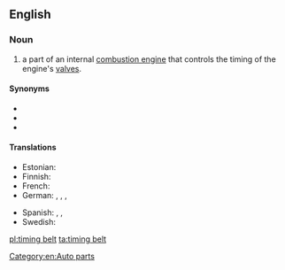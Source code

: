 ==English==
{{wikipedia}}

===Noun===
{{en-noun}}

# a part of an internal [[combustion engine]] that controls the timing of the engine's [[valve]]s.

====Synonyms====
* {{l|en|cam belt}}
* {{l|en|cambelt}}
* {{l|en|timing chain}}

====Translations====
{{trans-top|a part of an internal combustion engine}}
* Estonian: {{t|et|hammasrihm}}
* Finnish: {{t|fi|jakohihna}}
* French: {{t|fr|courroie de distribution|f}}
* German: {{t|de|Steuerkette|f}} {{gloss|chain}}, {{t|de|Zahnriemen|m}} {{gloss|belt}}, {{t|de|Synchronriemen|m}} {{gloss|belt}}, {{t|de|Steuerriemen|m}} {{gloss|belt}}
{{trans-mid}}
* Spanish: {{t|es|correa de distribución|f}}, {{t|es|banda de distribución|f}}, {{t|es|banda dentada|f}}
* Swedish: {{t|sv|kamrem}}
{{trans-bottom}}

[[Category:en:Auto parts]]

[[pl:timing belt]]
[[ta:timing belt]]